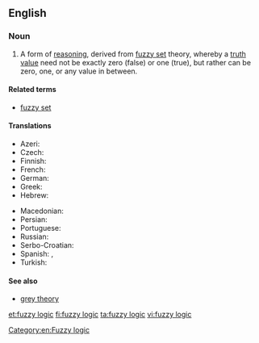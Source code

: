 ==English==

===Noun===
{{wikipedia}}
{{en-noun|head=[[fuzzy]] [[logic]]}}

# A form of [[reasoning]], derived from [[fuzzy set]] theory, whereby a [[truth value]] need not be exactly zero (false) or one (true), but rather can be zero, one, or any value in between.

====Related terms====
* [[fuzzy set]]

====Translations====
{{trans-top|logic based on the notion of fuzzy set}}
* Azeri: {{t|az|qeyri-səlis məntiq}}
* Czech: {{t|cs|fuzzy logika|f}}
* Finnish: {{t|fi|sumea logiikka}}
* French: {{t+|fr|logique floue|f}}
* German: {{t|de|Fuzzylogik|f}}
* Greek: {{t|el|ασαφής λογική|f|sc=Grek}}
* Hebrew: {{t|he|לוגיקה עמומה|f|tr=lógika amumá}}
{{trans-mid}}
* Macedonian: {{t|mk|фа́зи ло́гика|f}}
* Persian: {{t|fa|منطق فازی|tr=manteq-e fâzi}}
* Portuguese: {{t|pt|lógica fuzzy|f}}
* Russian: {{t|ru|нечёткая ло́гика|f|sc=Cyrl}}
* Serbo-Croatian: {{t|sh|neizrazita logika|f}}
* Spanish: {{t|es|lógica difusa|f}}, {{t|es|lógica borrosa|f}}
* Turkish: {{t|tr|bulanık mantık}}
{{trans-bottom}}

====See also====
* [[grey theory]]

[[Category:en:Fuzzy logic]]

[[et:fuzzy logic]]
[[fi:fuzzy logic]]
[[ta:fuzzy logic]]
[[vi:fuzzy logic]]